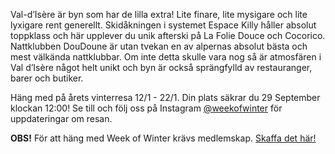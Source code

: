 Val-d’Isère är byn som har de lilla extra! Lite finare, lite mysigare och lite lyxigare rent generellt. 
Skidåkningen i systemet Espace Killy håller absolut toppklass och här upplever du unik afterski på 
La Folie Douce och Cocorico. Nattklubben DouDoune är utan tvekan en av alpernas absolut bästa och 
mest välkända nattklubbar. Om inte detta skulle vara nog så är atmosfären i Val d’Isère något helt 
unikt och byn är också sprängfylld av restauranger, barer och butiker. 

Häng med på årets vinterresa 12/1 - 22/1. Din plats säkrar du 29 September klockan 12:00! Se till och följ oss på 
Instagram [@weekofwinter](https://www.instagram.com/weekofwinter/) för uppdateringar om resan.

**OBS!** För att häng med Week of Winter krävs medlemskap. [Skaffa det här!](https://shorturl.at/sBH13)